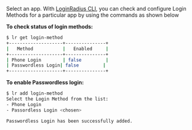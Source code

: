 Select an app. With [LoginRadius CLI](https://github.com/LoginRadius/lr-cli/), you can check and configure Login Methods for a particular app by using the commands as shown below
      
**To check status of login methods:**

```sh
$ lr get login-method
+--------------------+---------------+
|   Method           |   Enabled     |  
+--------------------+---------------+
| Phone Login        | false         |	
| Passwordless Login| false         | 
+--------------------+---------------+
```

**To enable Passwordless login:**

```sh
$ lr add login-method
Select the Login Method from the list:
- Phone Login 
- Passordless Login <chosen>

Passwordless Login has been successfully added.
```  

